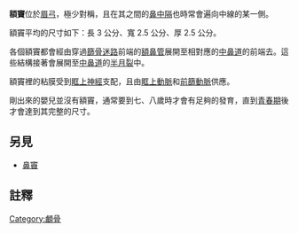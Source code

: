 {{Infobox anatomy
| Name         = 額竇 
| Latin        = sinus frontales
| Image        = Nnh front zh.svg 
| Caption      = [[鼻竇|鼻竇]]
| Image2       = Illu nose nasal cavities zh.jpg
| Caption2     = 鼻子和鼻腔  
| Precursor    =
| System       =
| Artery       = [[眶上動脈|眶上動脈]], [[前篩動脈|前篩動脈]]
| Vein         =
| Nerve        = [[眶上神經|眶上神經]]
| Lymph        = 
<!--
| GraySubject  = 223 
| GrayPage     = 998 
| MeshName     = Frontal+Sinus 
| MeshNumber   = A04.531.621.387 
-->
}}
'''額竇'''位於[[眉弓|眉弓]]，極少對稱，且在其之間的[[鼻中隔|鼻中隔]]也時常會遍向中線的某一側。

額竇平均的尺寸如下：長 3 公分、寬 2.5 公分、厚 2.5 公分。

各個額竇都會經由穿過[[篩骨|篩骨迷路]]前端的[[額鼻管|額鼻管]]展開至相對應的[[中鼻道|中鼻道]]的前端去。這些結構接著會展開至[[中鼻道|中鼻道]]的[[半月裂|半月裂]]中。

額竇裡的粘膜受到[[眶上神經|眶上神經]]支配，且由[[眶上動脈|眶上動脈]]和[[前篩動脈|前篩動脈]]供應。

剛出來的嬰兒並沒有額竇，通常要到七、八歲時才會有足夠的發育，直到[[青春期|青春期]]後才會達到其完整的尺寸。

==另見==
* [[鼻竇|鼻竇]]

==註釋==
{{Gray's}}

{{Nose anatomy}}
{{anatomy-stub}}

[[Category:顱骨|Category:顱骨]]